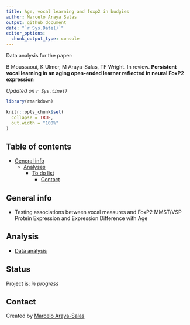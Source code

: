 ```yaml
---
title: Age, vocal learning and foxp2 in budgies
author: Marcelo Araya Salas
output: github_document
date: "`r Sys.Date()`"
editor_options:
  chunk_output_type: console
---
```


<!-- Short Description  -->
Data analysis for the paper:

B Moussaoui, K Ulmer, M Araya-Salas, TF Wright. In review. **Persistent vocal learning in an aging open-ended learner reflected in neural FoxP2 expression**

*Updated on `r Sys.time()`*

<!-- README.md is generated from README.Rmd. Please edit that file -->

```r

library(rmarkdown)

knitr::opts_chunk$set(
  collapse = TRUE,
  out.width = "100%"
)
```


## Table of contents
* [General info](#general-info)
  * [Analyses](#Analyses)
    * [To do list](#to-do-list)
      * [Contact](#contact)

## General info

- Testing associations between vocal measures and FoxP2 MMST/VSP Protein Expression and Expression Difference with Age

## Analysis

* [Data analysis](https://rpubs.com/marcelo-araya-salas/1086095)


## Status
Project is: _in progress_

## Contact
Created by [Marcelo Araya-Salas](marce10.github.io/)
